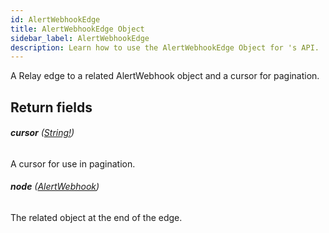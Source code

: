 ```yaml
---
id: AlertWebhookEdge
title: AlertWebhookEdge Object
sidebar_label: AlertWebhookEdge
description: Learn how to use the AlertWebhookEdge Object for 's API.
---
```


A Relay edge to a related AlertWebhook object and a cursor for pagination.

## Return fields

###### <b>cursor</b> ([String!](api/schema/scalar/String.mdx))

A cursor for use in pagination.

###### <b>node</b> ([AlertWebhook](api/schema/object/AlertWebhook.mdx))

The related object at the end of the edge.
